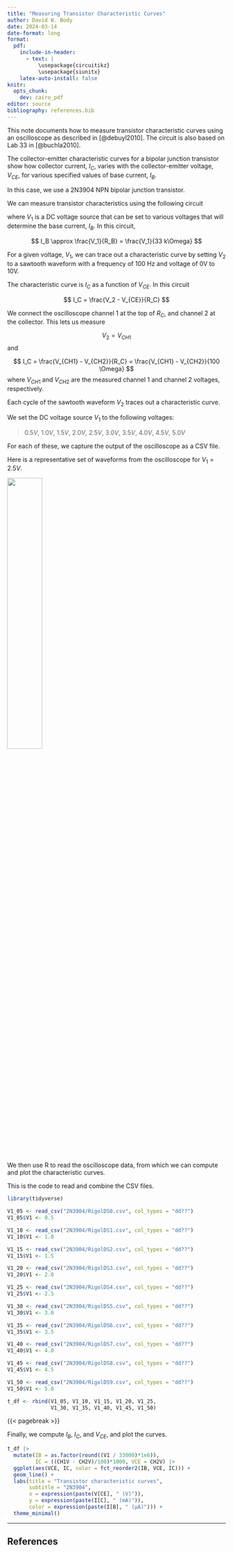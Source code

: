 ```yaml
---
title: "Measuring Transistor Characteristic Curves"
author: David W. Body
date: 2024-03-14
date-format: long
format: 
  pdf:
    include-in-header:
      - text: |
          \usepackage{circuitikz}
          \usepackage{siunitx}
    latex-auto-install: false
knitr:
  opts_chunk: 
    dev: cairo_pdf
editor: source
bibliography: references.bib
---
```


This note documents how to measure transistor characteristic curves using an oscilloscope as described in [@debuyl2010]. The circuit is also based on Lab 33 in [@buchla2010].

The collector-emitter characteristic curves for a bipolar junction transistor show how collector current, $I_C$, varies with the collector-emitter voltage, $V_{CE}$, for various specified values of base current, $I_B$.

In this case, we use a 2N3904 NPN bipolar junction transistor.

We can measure transistor characteristics using the following circuit

```{=tex}
\begin{center}
\begin{circuitikz}[american]
\draw (0,1) [battery, v=$V_1$] to (0,0) node[ground]{};
\draw (0,1) |- (0,2) to [R, l^=$R_B$, a_=\SI{33}{k\ohm}] (2,2);
\draw (3,2) node[npn](npn1) {2N3904}
  (npn1.base) node[anchor=east] {}
  (npn1.collector) node[anchor=south] {}
  (npn1.emitter) node[anchor=north] {}
;
\draw (npn1.base) to (2,2);
\draw (npn1.emitter) to (3,0) node[ground]{};
\draw (npn1.collector) to [R, l=$R_C$, a=\SI{100}{\ohm}] (3,5) |- (5,5) to [sV=$V_2$] (5,3) to (5,2) node[ground]{};
\end{circuitikz}
\end{center}
```
where $V_1$ is a DC voltage source that can be set to various voltages that will determine the base current, $I_B$. In this circuit,

$$
I_B \approx \frac{V_1}{R_B} = \frac{V_1}{33 k\Omega}
$$

For a given voltage, $V_1$, we can trace out a characteristic curve by setting $V_2$ to a sawtooth waveform with a frequency of 100 Hz and voltage of 0V to 10V.

The characteristic curve is $I_C$ as a function of $V_{CE}$. In this circuit

$$
I_C = \frac{V_2 - V_{CE}}{R_C}
$$

We connect the oscilloscope channel 1 at the top of $R_C$, and channel 2 at the collector. This lets us measure

$$
V_2 = V_{CH1}
$$ and

$$
I_C = \frac{V_{CH1} - V_{CH2}}{R_C} = \frac{V_{CH1} - V_{CH2}}{100 \Omega}
$$ where $V_{CH1}$ and $V_{CH2}$ are the measured channel 1 and channel 2 voltages, respectively.

Each cycle of the sawtooth waveform $V_2$ traces out a characteristic curve.

We set the DC voltage source $V_1$ to the following voltages:

> $0.5V$, $1.0V$, $1.5V$, $2.0V$, $2.5V$, $3.0V$, $3.5V$, $4.0V$, $4.5V$, $5.0V$

For each of these, we capture the output of the oscilloscope as a CSV file.

Here is a representative set of waveforms from the oscilloscope for $V_1$ = $2.5V$.

![](RigolDS%202.5V0.png){height="40%"}

We then use R to read the oscilloscope data, from which we can compute and plot the characteristic curves.

This is the code to read and combine the CSV files.

```r
library(tidyverse)
```

```r
V1_05 <- read_csv("2N3904/RigolDS0.csv", col_types = "dd??")
V1_05$V1 <- 0.5

V1_10 <- read_csv("2N3904/RigolDS1.csv", col_types = "dd??")
V1_10$V1 <- 1.0

V1_15 <- read_csv("2N3904/RigolDS2.csv", col_types = "dd??")
V1_15$V1 <- 1.5

V1_20 <- read_csv("2N3904/RigolDS3.csv", col_types = "dd??")
V1_20$V1 <- 2.0

V1_25 <- read_csv("2N3904/RigolDS4.csv", col_types = "dd??")
V1_25$V1 <- 2.5

V1_30 <- read_csv("2N3904/RigolDS5.csv", col_types = "dd??")
V1_30$V1 <- 3.0

V1_35 <- read_csv("2N3904/RigolDS6.csv", col_types = "dd??")
V1_35$V1 <- 3.5

V1_40 <- read_csv("2N3904/RigolDS7.csv", col_types = "dd??")
V1_40$V1 <- 4.0

V1_45 <- read_csv("2N3904/RigolDS8.csv", col_types = "dd??")
V1_45$V1 <- 4.5

V1_50 <- read_csv("2N3904/RigolDS9.csv", col_types = "dd??")
V1_50$V1 <- 5.0

t_df <- rbind(V1_05, V1_10, V1_15, V1_20, V1_25,
              V1_30, V1_35, V1_40, V1_45, V1_50)
```

{{< pagebreak >}}

Finally, we compute $I_B$, $I_C$, and $V_{CE}$, and plot the curves.

```r
t_df |>
  mutate(IB = as.factor(round((V1 / 33000)*1e6)),
         IC = ((CH1V - CH2V)/100)*1000, VCE = CH2V) |>
  ggplot(aes(VCE, IC, color = fct_reorder2(IB, VCE, IC))) +
  geom_line() +
  labs(title = "Transistor characteristic curves",
       subtitle = "2N3904",
       x = expression(paste(V[CE], " (V)")),
       y = expression(paste(I[C], " (mA)")),
       color = expression(paste(I[B], " (μA)"))) +
  theme_minimal()
```

---
## References

::: refs
:::
